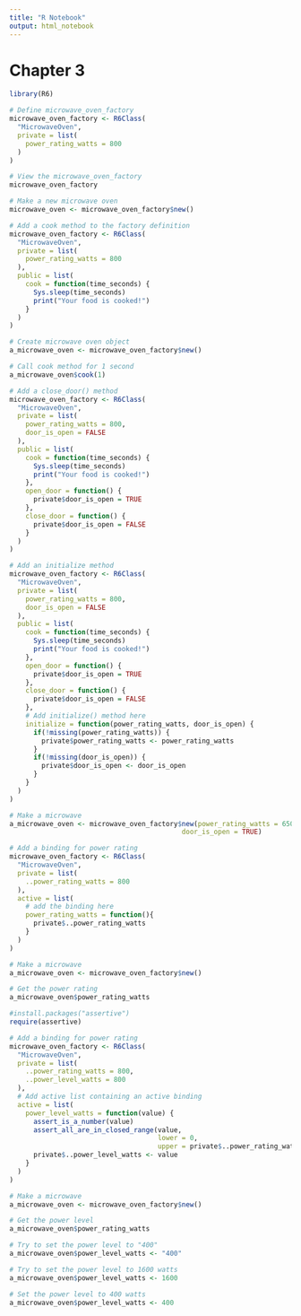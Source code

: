```yaml
---
title: "R Notebook"
output: html_notebook
---
```


# Chapter 3

```r
library(R6)

# Define microwave_oven_factory
microwave_oven_factory <- R6Class(
  "MicrowaveOven",
  private = list(
    power_rating_watts = 800
  )
)

```

```r
# View the microwave_oven_factory
microwave_oven_factory

# Make a new microwave oven
microwave_oven <- microwave_oven_factory$new()
```

```r
# Add a cook method to the factory definition
microwave_oven_factory <- R6Class(
  "MicrowaveOven",
  private = list(
    power_rating_watts = 800
  ),
  public = list(
    cook = function(time_seconds) {
      Sys.sleep(time_seconds)
      print("Your food is cooked!")
    }
  )
)

# Create microwave oven object
a_microwave_oven <- microwave_oven_factory$new()

# Call cook method for 1 second
a_microwave_oven$cook(1)
```

```r
# Add a close_door() method
microwave_oven_factory <- R6Class(
  "MicrowaveOven",
  private = list(
    power_rating_watts = 800,
    door_is_open = FALSE
  ),
  public = list(
    cook = function(time_seconds) {
      Sys.sleep(time_seconds)
      print("Your food is cooked!")
    },
    open_door = function() {
      private$door_is_open = TRUE
    },
    close_door = function() {
      private$door_is_open = FALSE
    }
  )
)
```

```r
# Add an initialize method
microwave_oven_factory <- R6Class(
  "MicrowaveOven",
  private = list(
    power_rating_watts = 800,
    door_is_open = FALSE
  ),
  public = list(
    cook = function(time_seconds) {
      Sys.sleep(time_seconds)
      print("Your food is cooked!")
    },
    open_door = function() {
      private$door_is_open = TRUE
    },
    close_door = function() {
      private$door_is_open = FALSE
    },
    # Add initialize() method here
    initialize = function(power_rating_watts, door_is_open) {
      if(!missing(power_rating_watts)) {
        private$power_rating_watts <- power_rating_watts
      }
      if(!missing(door_is_open)) {
        private$door_is_open <- door_is_open
      }
    }
  )
)

# Make a microwave
a_microwave_oven <- microwave_oven_factory$new(power_rating_watts = 650,
                                           door_is_open = TRUE)

```

```r
# Add a binding for power rating
microwave_oven_factory <- R6Class(
  "MicrowaveOven",
  private = list(
    ..power_rating_watts = 800
  ),
  active = list(
    # add the binding here
    power_rating_watts = function(){
      private$..power_rating_watts 
    }
  )
)

# Make a microwave 
a_microwave_oven <- microwave_oven_factory$new()

# Get the power rating
a_microwave_oven$power_rating_watts
```

```r
#install.packages("assertive")
require(assertive)

# Add a binding for power rating
microwave_oven_factory <- R6Class(
  "MicrowaveOven",
  private = list(
    ..power_rating_watts = 800,
    ..power_level_watts = 800
  ),
  # Add active list containing an active binding
  active = list(
    power_level_watts = function(value) {
      assert_is_a_number(value)
      assert_all_are_in_closed_range(value,
                                     lower = 0,
                                     upper = private$..power_rating_watts, value)
      private$..power_level_watts <- value
    }
  )
)

# Make a microwave 
a_microwave_oven <- microwave_oven_factory$new()

# Get the power level
a_microwave_oven$power_rating_watts

# Try to set the power level to "400"
a_microwave_oven$power_level_watts <- "400"

# Try to set the power level to 1600 watts
a_microwave_oven$power_level_watts <- 1600

# Set the power level to 400 watts
a_microwave_oven$power_level_watts <- 400
```

